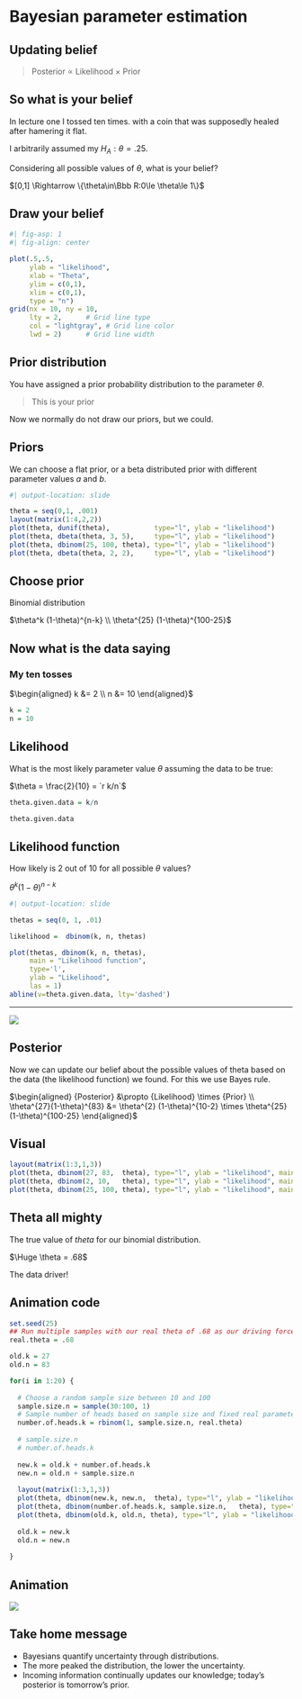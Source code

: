 # Bayesian parameter estimation {.section}

## Updating belief

> Posterior $\propto$ Likelihood $\times$ Prior

## So what is your belief

In lecture one I tossed ten times. with a coin that was supposedly healed after hamering it flat. 

I arbitrarily assumed my $H_A: \theta=.25$.

Considering all possible values of $\theta$, what is your belief?

$[0,1] \Rightarrow  \{\theta\in\Bbb R:0\le \theta\le 1\}$

## Draw your belief

```r
#| fig-asp: 1
#| fig-align: center

plot(.5,.5, 
     ylab = "likelihood",
     xlab = "Theta",
     ylim = c(0,1),
     xlim = c(0,1),
     type = "n")
grid(nx = 10, ny = 10,
     lty = 2,      # Grid line type
     col = "lightgray", # Grid line color
     lwd = 2)      # Grid line width
```

## Prior distribution

You have assigned a prior probability distribution to the parameter $\theta$.

> This is your prior

Now we normally do not draw our priors, but we could. 

## Priors

We can choose a flat prior, or a beta distributed prior with different parameter values $a$ and $b$.

```r
#| output-location: slide

theta = seq(0,1, .001)
layout(matrix(1:4,2,2))
plot(theta, dunif(theta),           type="l", ylab = "likelihood")
plot(theta, dbeta(theta, 3, 5),     type="l", ylab = "likelihood")
plot(theta, dbinom(25, 100, theta), type="l", ylab = "likelihood")
plot(theta, dbeta(theta, 2, 2),     type="l", ylab = "likelihood")
```

## Choose prior

Binomial distribution

$\theta^k (1-\theta)^{n-k} \\
\theta^{25} (1-\theta)^{100-25}$

## Now what is the data saying

### My ten tosses

$\begin{aligned}
  k &= 2 \\
  n &= 10
  \end{aligned}$

```r
k = 2
n = 10
```

## Likelihood

What is the most likely parameter value $\theta$ assuming the data to be true:

$\theta = \frac{2}{10} = `r k/n`$

```r
theta.given.data = k/n

theta.given.data
```

## Likelihood function

How likely is 2 out of 10 for all possible $\theta$ values?

$\theta^k (1-\theta)^{n-k}$

```r
#| output-location: slide

thetas = seq(0, 1, .01)

likelihood =  dbinom(k, n, thetas)

plot(thetas, dbinom(k, n, thetas),
     main = "Likelihood function",
     type='l', 
     ylab = "Likelihood", 
     las = 1)
abline(v=theta.given.data, lty='dashed')
```

-----

![](../../../../topics/bayes/likelihood_function.gif)

## Posterior

Now we can update our belief about the possible values of theta based on the data (the likelihood function) we found. For this we use Bayes rule.

$\begin{aligned}
  {Posterior} &\propto {Likelihood} \times {Prior} \\
  \theta^{27}(1-\theta)^{83} &= \theta^{2} (1-\theta)^{10-2} \times \theta^{25} (1-\theta)^{100-25}
  \end{aligned}$

## Visual

```r
layout(matrix(1:3,1,3))
plot(theta, dbinom(27, 83,  theta), type="l", ylab = "likelihood", main = "Posterior")
plot(theta, dbinom(2, 10,   theta), type="l", ylab = "likelihood", main = "Likelihood")
plot(theta, dbinom(25, 100, theta), type="l", ylab = "likelihood", main = "Prior")
```


## Theta all mighty

The true value of $theta$ for our binomial distribution.

$\Huge \theta = .68$

The data driver!

## Animation code

```r

set.seed(25)
## Run multiple samples with our real theta of .68 as our driving force.
real.theta = .68

old.k = 27
old.n = 83

for(i in 1:20) {
  
  # Choose a random sample size between 10 and 100
  sample.size.n = sample(30:100, 1)
  # Sample number of heads based on sample size and fixed real parameter value
  number.of.heads.k = rbinom(1, sample.size.n, real.theta)
  
  # sample.size.n
  # number.of.heads.k
  
  new.k = old.k + number.of.heads.k
  new.n = old.n + sample.size.n
  
  layout(matrix(1:3,1,3))
  plot(theta, dbinom(new.k, new.n,  theta), type="l", ylab = "likelihood", main = "Posterior")
  plot(theta, dbinom(number.of.heads.k, sample.size.n,   theta), type="l", ylab = "likelihood", main = "Likelihood")
  plot(theta, dbinom(old.k, old.n, theta), type="l", ylab = "likelihood", main = "Prior")
  
  old.k = new.k
  old.n = new.n
  
}
```

## Animation

![](../../../../topics/bayes/bayes_in_action.gif)

## Take home message

* Bayesians quantify uncertainty through distributions.
* The more peaked the distribution, the lower the uncertainty.
* Incoming information continually updates our knowledge; today’s posterior is tomorrow’s prior.
